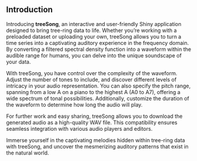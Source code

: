 ## Introduction
Introducing **treeSong**, an interactive and user-friendly Shiny application designed to bring tree-ring data to life. Whether you're working with a preloaded dataset or uploading your own, treeSong allows you to turn a time series into a captivating auditory experience in the frequency domain. By converting a filtered spectral density function into a waveform within the audible range for humans, you can delve into the unique soundscape of your data.

With treeSong, you have control over the complexity of the waveform. Adjust the number of tones to include, and discover different levels of intricacy in your audio representation. You can also specify the pitch range, spanning from a low A on a piano to the highest A (A0 to A7), offering a wide spectrum of tonal possibilities. Additionally, customize the duration of the waveform to determine how long the audio will play.

For further work and easy sharing, treeSong allows you to download the generated audio as a high-quality WAV file. This compatibility ensures seamless integration with various audio players and editors.

Immerse yourself in the captivating melodies hidden within tree-ring data with treeSong, and uncover the mesmerizing auditory patterns that exist in the natural world.